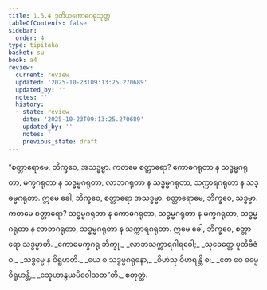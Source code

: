 ```yaml
---
title: 1.5.4 ဒုတိယကောဓဂရုသုတ္တ
tableOfContents: false
sidebar:
  order: 4
type: tipitaka
basket: su
book: a4
review:
  current: review
  updated: '2025-10-23T09:13:25.270689'
  updated_by: ''
  notes: ''
  history:
  - state: review
    date: '2025-10-23T09:13:25.270689'
    updated_by: ''
    notes: ''
    previous_state: draft
---
```



<ReviewStatus review={frontmatter.review} showDetails={true} />

<HypothesisAnnotation frontmatter={frontmatter} />

<DynamicBreadcrumb />

<Division number="44" book="a4" e="ch" v="15" p="356">

<Paragraph number="307" book="a4">
“စတ္တာရောမေ, ဘိက္ခဝေ, အသဒ္ဓမ္မာ. ကတမေ စတ္တာရော? ကောဓဂရုတာ န သဒ္ဓမ္မဂရုတာ, မက္ခဂရုတာ န သဒ္ဓမ္မဂရုတာ, လာဘဂရုတာ န သဒ္ဓမ္မဂရုတာ, သက္ကာရဂရုတာ န သဒ္ဓမ္မဂရုတာ. ဣမေ ခေါ, ဘိက္ခဝေ, စတ္တာရော အသဒ္ဓမ္မာ.
</Paragraph>

<Paragraph number="308" book="a4">
စတ္တာရောမေ, ဘိက္ခဝေ, သဒ္ဓမ္မာ. ကတမေ စတ္တာရော? သဒ္ဓမ္မဂရုတာ န ကောဓဂရုတာ, သဒ္ဓမ္မဂရုတာ န မက္ခဂရုတာ, သဒ္ဓမ္မဂရုတာ န လာဘဂရုတာ, သဒ္ဓမ္မဂရုတာ န သက္ကာရဂရုတာ. ဣမေ ခေါ, ဘိက္ခဝေ, စတ္တာရော သဒ္ဓမ္မာတိ.
</Paragraph>

<Paragraph number="309" type="verses" book="a4">
_ကောဓမက္ခဂရု ဘိက္ခု,_  
_လာဘသက္ကာရဂါရဝေါ;_  
_သုခေတ္တေ ပူတိဗီဇံဝ,_  
_သဒ္ဓမ္မေ န ဝိရူဟတိ._  

</Paragraph>

<Paragraph number="310" type="verses" book="a4">
_ယေ စ သဒ္ဓမ္မဂရုနော,_  
_ဝိဟံသု ဝိဟရန္တိ စ;_  
_တေ ဝေ ဓမ္မေ ဝိရူဟန္တိ,_  
_သ္နေဟာနွယမိဝေါသဓာ”တိ._  


</Paragraph>
</Division>

<Paragraph number="311" type="center" book="a4">
စတုတ္ထံ.
</Paragraph>
